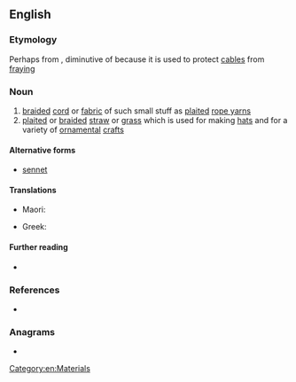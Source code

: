 ==English==

===Etymology===
Perhaps from {{etyl|fr|en}} {{m|fr|coussinet}}, diminutive of {{m|fr|cousin||cushion}} because it is used to protect [[cable]]s from [[fray]]ing

===Noun===
{{en-noun|~}}

# [[braid]]ed [[cord]] or [[fabric]] of such small stuff as [[plait]]ed [[rope yarn]]s
# [[plait]]ed or [[braid]]ed [[straw]] or [[grass]] which is used for making [[hat]]s and for a variety of [[ornamental]] [[craft]]s
#: {{uxi|en|In the 19th century British sailors wore '''sennit''' or '''sennet''' hats. Originally made by the sailors themselves they could be waterproofed with tar.}}

====Alternative forms====
* [[sennet]]

====Translations====
{{trans-top|braided cord}}
* Maori: {{t|mi|kopu}}
{{trans-mid}}
{{trans-bottom}}

{{trans-top|plaited straw}}
* Greek: {{t+|el|πλεκτή|f}}
{{trans-mid}}
{{trans-bottom}}

====Further reading====
* {{pedialite}}

===References===
* {{R:Webster NCD 1967}}

===Anagrams===
* {{anagrams|en|a=einnst|innest|nestin|sinnet|tennis|tensin}}

[[Category:en:Materials]]